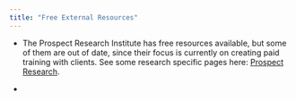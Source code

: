 ```yaml
---
title: "Free External Resources"
---
```



- The Prospect Research Institute has free resources available, but some of them are out of date, since their focus is currently on creating paid training with clients. See some research specific pages here: [Prospect Research](https://member.prospectresearchinstitute.org/free-resources/post/1044).

- 
